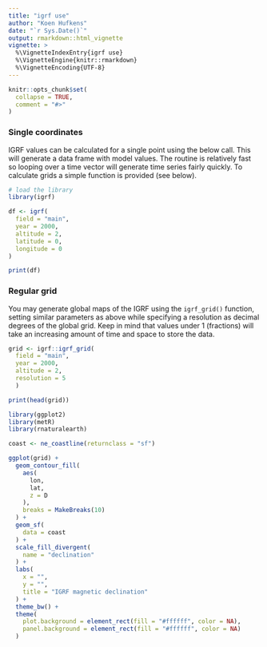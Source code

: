 ```yaml
---
title: "igrf use"
author: "Koen Hufkens"
date: "`r Sys.Date()`"
output: rmarkdown::html_vignette
vignette: >
  %\VignetteIndexEntry{igrf use}
  %\VignetteEngine{knitr::rmarkdown}
  %\VignetteEncoding{UTF-8}
---
```


```r
knitr::opts_chunk$set(
  collapse = TRUE,
  comment = "#>"
)
```

### Single coordinates

IGRF values can be calculated for a single point using the below call. This will generate a data frame with model values. The routine is relatively fast so looping over a time vector will generate time series fairly quickly. To calculate grids a simple function is provided (see below).

```r
# load the library
library(igrf)

df <- igrf(
  field = "main",
  year = 2000,
  altitude = 2,
  latitude = 0,
  longitude = 0
)

print(df)
```

### Regular grid

You may generate global maps of the IGRF using the `igrf_grid()` function, setting similar parameters as above while specifying a resolution as decimal degrees of the global grid. Keep in mind that values under 1 (fractions) will take an increasing amount of time and space to store the data.

```r
grid <- igrf::igrf_grid(
  field = "main",
  year = 2000,
  altitude = 2,
  resolution = 5
  )

print(head(grid))
```

```r
library(ggplot2)
library(metR)
library(rnaturalearth)

coast <- ne_coastline(returnclass = "sf")

ggplot(grid) +
  geom_contour_fill(
    aes(
      lon,
      lat,
      z = D
    ),
    breaks = MakeBreaks(10)
  ) +
  geom_sf(
    data = coast
  ) +
  scale_fill_divergent(
    name = "declination"
  ) +
  labs(
    x = "",
    y = "",
    title = "IGRF magnetic declination"
  ) +
  theme_bw() +
  theme(
    plot.background = element_rect(fill = "#ffffff", color = NA),
    panel.background = element_rect(fill = "#ffffff", color = NA)
  )
```
